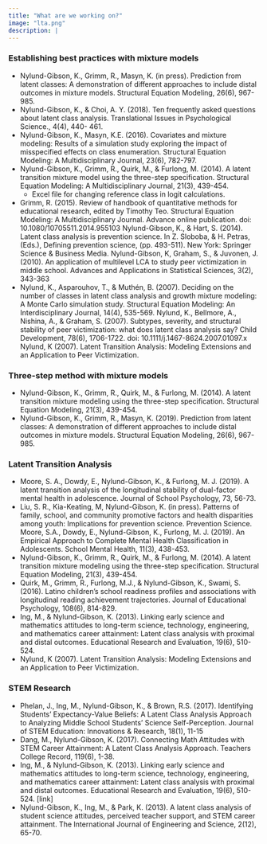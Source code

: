 ```yaml
---
title: "What are we working on?"
image: "lta.png"
description: |
---
```

 
### Establishing best practices with mixture models

- Nylund-Gibson, K., Grimm, R., Masyn, K. (in press).  Prediction from latent classes:  A demonstration of different approaches to include distal outcomes in mixture models. Structural Equation Modeling, 26(6), 967-985. 
- Nylund-Gibson, K., & Choi, A. Y. (2018). Ten frequently asked questions about latent class analysis. Translational Issues in Psychological Science., 4(4), 440- 461. 
- Nylund-Gibson, K., Masyn, K.E. (2016). Covariates and mixture modeling: Results of a simulation study exploring the impact of misspecified effects on class enumeration. Structural Equation Modeling: A Multidisciplinary Journal, 23(6), 782-797. 
- Nylund-Gibson, K., Grimm, R., Quirk, M., & Furlong, M. (2014). A latent transition mixture model using the three-step specification. Structural Equation Modeling: A Multidisciplinary Journal, 21(3), 439-454. 
   - Excel file for changing reference class in logit calculations.
- Grimm, R. (2015). Review of handbook of quantitative methods for educational research, edited by Timothy Teo. Structural Equation Modeling: A Multidisciplinary Journal. Advance online publication. doi: 10.1080/10705511.2014.955103
Nylund-Gibson, K., & Hart, S. (2014). Latent class analysis is prevention science. In Z. Sloboba, & H. Petras, (Eds.), Defining prevention science, (pp. 493-511). New York: Springer Science & Business Media.
Nylund-Gibson, K, Graham, S., & Juvonen, J. (2010). An application of multilevel LCA to study peer victimization in middle school. Advances and Applications in Statistical Sciences, 3(2), 343-363
- Nylund, K., Asparouhov, T., & Muthén, B. (2007). Deciding on the number of classes in latent class analysis and growth mixture modeling: A Monte Carlo simulation study. Structural Equation Modeling: An Interdisciplinary Journal, 14(4), 535-569.
Nylund, K., Bellmore, A., Nishina, A., & Graham, S. (2007). Subtypes, severity, and structural stability of peer victimization: what does latent class analysis say? Child Development, 78(6), 1706-1722. doi: 10.1111/j.1467-8624.2007.01097.x
Nylund, K (2007). Latent Transition Analysis: Modeling Extensions and an Application to Peer Victimization.

### Three-step method with mixture models 

- Nylund-Gibson, K., Grimm, R., Quirk, M., & Furlong, M. (2014). A latent transition mixture modeling using the three-step specification. Structural Equation Modeling, 21(3), 439-454. 
- Nylund-Gibson, K., Grimm, R., Masyn, K. (2019). Prediction from latent classes: A demonstration of different approaches to include distal outcomes in mixture models. Structural Equation Modeling, 26(6), 967-985. 

### Latent Transition Analysis

- Moore, S. A., Dowdy, E., Nylund-Gibson, K., & Furlong, M. J. (2019). A latent transition analysis of the longitudinal stability of dual-factor mental health in adolescence. Journal of School Psychology, 73, 56-73.
- Liu, S. R., Kia-Keating, M, Nylund-Gibson, K. (in press). Patterns of family, school, and community promotive factors and health disparities among youth: Implications for prevention science.  Prevention Science.
Moore, S.A., Dowdy, E., Nylund-Gibson, K., Furlong, M. J. (2019). An Empirical Approach to Complete Mental Health Classification in Adolescents. School Mental Health, 11(3), 438-453. 
- Nylund-Gibson, K., Grimm, R., Quirk, M., & Furlong, M. (2014). A latent transition mixture modeling using the three-step specification. Structural Equation Modeling, 21(3), 439-454.
- Quirk, M., Grimm, R., Furlong, M.J., & Nylund-Gibson, K., Swami, S. (2016). Latino children’s school readiness profiles and associations with longitudinal reading achievement trajectories. Journal of Educational Psychology, 108(6), 814-829.
- Ing, M., & Nylund-Gibson, K. (2013). Linking early science and mathematics attitudes to long-term science, technology, engineering, and mathematics career attainment: Latent class analysis with proximal and distal outcomes. Educational Research and Evaluation, 19(6), 510-524.
- Nylund, K (2007). Latent Transition Analysis: Modeling Extensions and an Application to Peer Victimization.

### STEM Research
- Phelan, J., Ing, M., Nylund-Gibson, K., & Brown, R.S. (2017). Identifying Students’ Expectancy-Value Beliefs: A Latent Class Analysis Approach to Analyzing Middle School Students’ Science Self-Perception.  Journal of STEM Education: Innovations & Research, 18(1), 11-15
- Dang, M., Nylund-Gibson, K. (2017). Connecting Math Attitudes with STEM Career Attainment: A Latent Class Analysis Approach. Teachers College Record, 119(6), 1-38.
- Ing, M., & Nylund-Gibson, K. (2013). Linking early science and mathematics attitudes to long-term science, technology, engineering, and mathematics career attainment: Latent class analysis with proximal and distal outcomes. Educational Research and Evaluation, 19(6), 510-524. [link]
- Nylund-Gibson, K., Ing, M., & Park, K. (2013). A latent class analysis of student science attitudes, perceived teacher support, and STEM career attainment. The International Journal of Engineering and Science, 2(12), 65-70. 